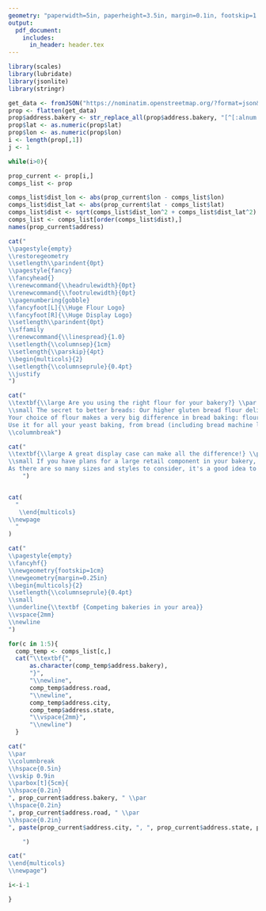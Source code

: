 ```yaml
---
geometry: "paperwidth=5in, paperheight=3.5in, margin=0.1in, footskip=1.0cm, includefoot"
output:
  pdf_document:
    includes:
      in_header: header.tex
---
```


```r
library(scales)
library(lubridate)
library(jsonlite)
library(stringr)
```

```r
get_data <- fromJSON("https://nominatim.openstreetmap.org/?format=json&addressdetails=1&q=bakery+in+seattle&format=json&limit=20")
prop <- flatten(get_data)
prop$address.bakery <- str_replace_all(prop$address.bakery, "[^[:alnum:]]", " ")
prop$lat <- as.numeric(prop$lat)
prop$lon <- as.numeric(prop$lon)
i <- length(prop[,1])
j <- 1

while(i>0){

prop_current <- prop[i,]
comps_list <- prop

comps_list$dist_lon <- abs(prop_current$lon - comps_list$lon)
comps_list$dist_lat <- abs(prop_current$lat - comps_list$lat)
comps_list$dist <- sqrt(comps_list$dist_lon^2 + comps_list$dist_lat^2)
comps_list <- comps_list[order(comps_list$dist),]
names(prop_current$address)

cat("
\\pagestyle{empty}
\\restoregeometry
\\setlength\\parindent{0pt}
\\pagestyle{fancy}
\\fancyhead{}
\\renewcommand{\\headrulewidth}{0pt}
\\renewcommand{\\footrulewidth}{0pt}
\\pagenumbering{gobble}
\\fancyfoot[L]{\\Huge Flour Logo}
\\fancyfoot[R]{\\Huge Display Logo}
\\setlength\\parindent{0pt}
\\sffamily
\\renewcommand{\\linespread}{1.0}
\\setlength{\\columnsep}{1cm}
\\setlength{\\parskip}{4pt}
\\begin{multicols}{2}
\\setlength{\\columnseprule}{0.4pt}
\\justify
")

cat("
\\textbf{\\large Are you using the right flour for your bakery?} \\par
\\small The secret to better breads: Our higher gluten bread flour delivers consistent, dependable results. \\par
Your choice of flour makes a very big difference in bread baking: flours with a higher protein content create loftier yeasted breads. Our bread flour is 12.7\\% protein - a full point higher than other national brands. It strengthens the rise, so your breads are lofty and perfectly textured every time. \\par
Use it for all your yeast baking, from bread (including bread machine loaves) to rolls to pizza. \\par
\\columnbreak")

cat("
\\textbf{\\large A great display case can make all the difference!} \\par
\\small If you have plans for a large retail component in your bakery, you'll want to consider what types of bakery display cases you will need. Both refrigerated and non-refrigerated styles are available. You will also have to decide whether you want a self-serve display case or one designed for serving customers from behind the counter. \\par
As there are so many sizes and styles to consider, it's a good idea to consult our deli case and bakery display case buying guide for a more detailed overview of what's available. \\par
    ")


cat(
  "
   \\end{multicols}
\\newpage
  "
)

cat("
\\pagestyle{empty}
\\fancyhf{}
\\newgeometry{footskip=1cm}
\\newgeometry{margin=0.25in}
\\begin{multicols}{2}
\\setlength{\\columnseprule}{0.4pt}
\\small
\\underline{\\textbf {Competing bakeries in your area}}
\\vspace{2mm}
\\newline
")

for(c in 1:5){
  comp_temp <- comps_list[c,]
  cat("\\textbf{", 
      as.character(comp_temp$address.bakery),
      "}",
      "\\newline",
      comp_temp$address.road,
      "\\newline",
      comp_temp$address.city,
      comp_temp$address.state,
      "\\vspace{2mm}",
      "\\newline")
  }

cat("
\\par
\\columnbreak
\\hspace{0.5in}
\\vskip 0.9in
\\parbox[t]{5cm}{
\\hspace{0.2in}
", prop_current$address.bakery, " \\par
\\hspace{0.2in}
", prop_current$address.road, " \\par
\\hspace{0.2in}
", paste(prop_current$address.city, ", ", prop_current$address.state, prop_current$address.postcode, sep=""), "}

    ")

cat("
\\end{multicols}
\\newpage")

i<-i-1

}
```
